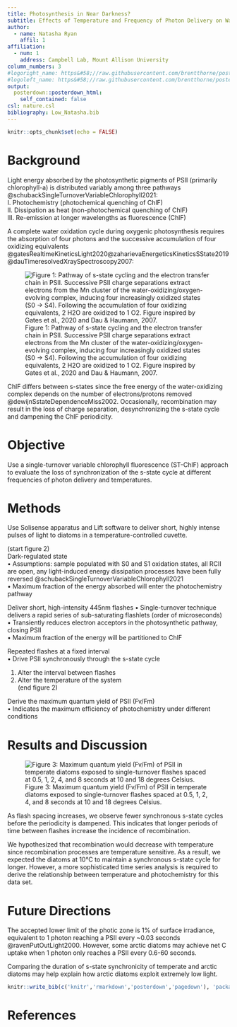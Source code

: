 ```yaml
---
title: Photosynthesis in Near Darkness? 
subtitle: Effects of Temperature and Frequency of Photon Delivery on Wasteful Slippage of the S-State Cycle in Photosystem II
author:
  - name: Natasha Ryan
    affil: 1
affiliation:
  - num: 1
    address: Campbell Lab, Mount Allison University 
column_numbers: 3
#logoright_name: https&#58;//raw.githubusercontent.com/brentthorne/posterdown/master/images/betterhexlogo.png
#logoleft_name: https&#58;//raw.githubusercontent.com/brentthorne/posterdown/master/images/betterhexlogo.png
output: 
  posterdown::posterdown_html:
    self_contained: false
csl: nature.csl
bibliography: Low_Natasha.bib
---
```


```r
knitr::opts_chunk$set(echo = FALSE)
```

# Background
Light energy absorbed by the photosynthetic pigments of PSII (primarily chlorophyll-a) is distributed variably among three pathways @schubackSingleTurnoverVariableChlorophyll2021:    
   I.	Photochemistry (photochemical quenching of ChlF)    
   II.	Dissipation as heat (non-photochemical quenching of ChlF)   
   III.	Re-emission at longer wavelengths as fluorescence (ChlF)    

A complete water oxidation cycle during oxygenic photosynthesis requires the absorption of four photons and the successive accumulation of four oxidizing equivalents  @gatesRealtimeKineticsLight2020@zaharievaEnergeticsKineticsSState2019@dauTimeresolvedXraySpectroscopy2007: 

![Figure 1: Pathway of s-state cycling and the electron transfer chain in PSII. Successive PSII charge separations extract electrons from the Mn cluster of the water-oxidizing/oxygen-evolving complex, inducing four increasingly oxidized states (S0 → S4). Following the accumulation of four oxidizing equivalents, 2 H2O are oxidized to 1 O2. Figure inspired by Gates et al., 2020 and Dau & Haumann, 2007.](Figure_1.png)   

ChlF differs between s-states since the free energy of the water-oxidizing complex depends on the number of electrons/protons removed @dewijnSstateDependenceMiss2002. Occasionally, recombination may result in the loss of charge separation, desynchronizing the s-state cycle and dampening the ChlF periodicity. 


# Objective    
Use a single-turnover variable chlorophyll fluorescence (ST-ChlF) approach to evaluate the loss of synchronization of the s-state cycle at different frequencies of photon delivery and temperatures.     

# Methods

Use Solisense apparatus and Lift software to deliver short, highly intense pulses of light to diatoms in a temperature-controlled cuvette. 

(start figure 2)    
Dark-regulated state        
   •	Assumptions: sample populated with S0 and S1 oxidation states, all RCII are open, any light-induced energy dissipation processes have been fully reversed @schubackSingleTurnoverVariableChlorophyll2021         
   •	Maximum fraction of the energy absorbed will enter the photochemistry pathway         

Deliver short, high-intensity 445nm flashes 
   •	Single-turnover technique delivers a rapid series of sub-saturating flashlets (order of microseconds)     
   •	Transiently reduces electron acceptors in the photosynthetic pathway, closing PSII    
   •	Maximum fraction of the energy will be partitioned to ChlF    

Repeated flashes at a fixed interval    
   •	Drive PSII synchronously through the s-state cycle    

1.	Alter the interval between flashes    
2.	Alter the temperature of the system     
 (end figure 2)

Derive the maximum quantum yield of PSII (Fv/Fm)    
   •	Indicates the maximum efficiency of photochemistry under different conditions 


# Results and Discussion

![Figure 3: Maximum quantum yield (Fv/Fm) of PSII in temperate diatoms exposed to single-turnover flashes spaced at 0.5, 1, 2, 4, and 8 seconds at 10 and 18 degrees Celsius.](FvFm_vs_Flashnumber_scaled.png)

As flash spacing increases, we observe fewer synchronous s-state cycles before the periodicity is dampened. This indicates that longer periods of time between flashes increase the incidence of recombination. 

We hypothesized that recombination would decrease with temperature since recombination processes are temperature sensitive. As a result, we expected the diatoms at 10°C to maintain a synchronous s-state cycle for longer. However, a more sophisticated time series analysis is required to derive the relationship between temperature and photochemistry for this data set.    

# Future Directions 
The accepted lower limit of the photic zone is 1% of surface irradiance, equivalent to 1 photon reaching a PSII every ~0.03 seconds @ravenPutOutLight2000. However, some arctic diatoms may achieve net C uptake when 1 photon only reaches a PSII every 0.6-60 seconds. 

Comparing the duration of s-state synchronicity of temperate and arctic diatoms may help explain how arctic diatoms exploit extremely low light. 

```r
knitr::write_bib(c('knitr','rmarkdown','posterdown','pagedown'), 'packages.bib')
```

# References

